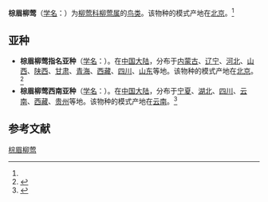 {{Speciesbox
| status = LC
| status_system = IUCN3.1
| status_ref = <ref>{{IUCN|id=22715281 |title=''Phylloscopus armandii'' |assessor=BirdLife International |assessor-link=BirdLife International |version=2013.2 |year=2012 |accessdate=26 November 2013
}}</ref>
| image = Yellow-streaked Warbler.jpg
| genus = Phylloscopus
| species = armandii
| authority = (Milne-Edwards)<ref name='id3682'>{{cite web| url =http://www.bioinfo.cn/db05/BjdwSpecies.php?action=view&id=3682| title =棕眉柳莺| work =《中国动物物种编目数据库》| publisher =中国科学院微生物研究所| author =中国科学院动物研究所| accessdate =2009-04-04| deadurl =yes| archiveurl =https://web.archive.org/web/20160305052629/http://www.bioinfo.cn/db05/BjdwSpecies.php?action=view&id=3682| archivedate =2016-03-05}}</ref>
}}

'''棕眉柳莺'''（[[学名|学名]]：{{lang|la|''Phylloscopus armandii''}}）为[[柳莺科|柳莺科]][[柳莺属|柳莺属]]的[[鸟类|鸟类]]。该物种的模式产地在[[北京|北京]]。<ref name='id3682'/>

==亚种==
*'''棕眉柳莺指名亚种'''（[[学名|学名]]：{{lang|la|''Phylloscopus armandii armandii''}}）。在[[中国大陆|中国大陆]]，分布于[[内蒙古|内蒙古]]、[[辽宁|辽宁]]、[[河北|河北]]、[[山西|山西]]、[[陕西|陕西]]、[[甘肃|甘肃]]、[[青海|青海]]、[[西藏|西藏]]、[[四川|四川]]、[[山东|山东]]等地。该物种的模式产地在[[北京|北京]]。<ref name='id3683'>{{cite web| url =http://www.bioinfo.cn/db05/BjdwSpecies.php?action=view&id=3683| title =棕眉柳莺指名亚种| work =《中国动物物种编目数据库》| publisher =中国科学院微生物研究所| author =中国科学院动物研究所| accessdate =2009-04-04| deadurl =yes| archiveurl =https://web.archive.org/web/20160305025056/http://www.bioinfo.cn/db05/BjdwSpecies.php?action=view&id=3683| archivedate =2016-03-05}}</ref>
*'''棕眉柳莺西南亚种'''（[[学名|学名]]：{{lang|la|''Phylloscopus armandii perplexus''}}）。在[[中国大陆|中国大陆]]，分布于[[宁夏|宁夏]]、[[湖北|湖北]]、[[四川|四川]]、[[云南|云南]]、[[西藏|西藏]]、[[贵州|贵州]]等地。该物种的模式产地在[[云南|云南]]。<ref name='id3684'>{{cite web| url =http://www.bioinfo.cn/db05/BjdwSpecies.php?action=view&id=3684| title =棕眉柳莺西南亚种| work =《中国动物物种编目数据库》| publisher =中国科学院微生物研究所| author =中国科学院动物研究所| accessdate =2009-04-04| deadurl =yes| archiveurl =https://web.archive.org/web/20160305002542/http://www.bioinfo.cn/db05/BjdwSpecies.php?action=view&id=3684| archivedate =2016-03-05}}</ref>

== 参考文献 ==
{{reflist}}
{{Taxonbar|from=Q2667820}}

[[Category:柳莺属|棕眉柳莺]]


{{雀形目小作品}}